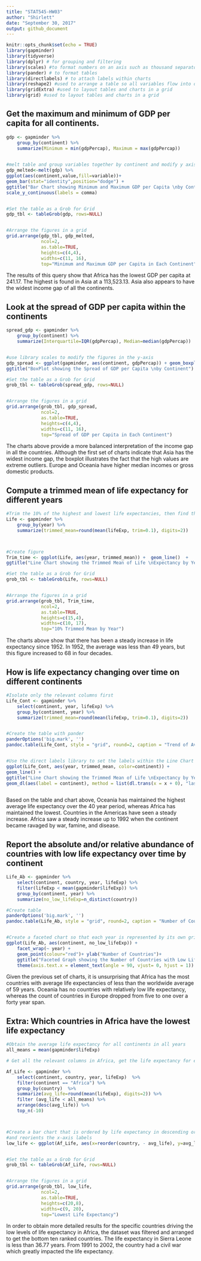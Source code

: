 ```yaml
---
title: "STAT545-HW03"
author: "Shirlett"
date: "September 30, 2017"
output: github_document
---
```


```r
knitr::opts_chunk$set(echo = TRUE)
library(gapminder)
library(tidyverse)
library(dplyr) # for grouping and filtering
library(scales) #to format numbers on an axis such as thousand separator
library(pander) # to format tables
library(directlabels) # to attach labels within charts
library(reshape2) #used to arrange a table so all variables flow into one column from separate columns (melt)
library(gridExtra) #used to layout tables and charts in a grid
library(grid) #used to layout tables and charts in a grid
```


## Get the maximum and minimum of GDP per capita for all continents.
```r
  
gdp <- gapminder %>%
    group_by(continent) %>% 
    summarize(Minimum = min(gdpPercap), Maximum = max(gdpPercap))
    

#melt table and group variables together by continent and modify y axis
gdp_melted<-melt(gdp) %>%
ggplot(aes(continent,value,fill=variable))+ 
geom_bar(stat="identity",position="dodge") +
ggtitle("Bar Chart showing Minimum and Maximum GDP per Capita \nby Continent") +
scale_y_continuous(labels = comma)


#Set the table as a Grob for Grid
gdp_tbl <- tableGrob(gdp, rows=NULL)


#Arrange the figures in a grid
grid.arrange(gdp_tbl, gdp_melted,
             ncol=2,
             as.table=TRUE,
             heights=c(4,4),
             widths=c(11, 16),
             top="Minimum and Maximum GDP per Capita in Each Continent")
```
The results of this query show that Africa has the lowest GDP per capita at 241.17. The highest is found in Asia at a 113,523.13. Asia also appears to have the widest income gap of all the continents.



## Look at the spread of GDP per capita within the continents
```r
spread_gdp <- gapminder %>%
    group_by(continent) %>% 
    summarize(Interquartile=IQR(gdpPercap), Median=median(gdpPercap))


#use library scales to modify the figures in the y-axis
gdp_spread <- ggplot(gapminder, aes(continent, gdpPercap)) + geom_boxplot() + 
ggtitle("BoxPlot showing the Spread of GDP per Capita \nby Continent") + scale_y_continuous(labels = comma)

#Set the table as a Grob for Grid
grob_tbl <- tableGrob(spread_gdp, rows=NULL)


#Arrange the figures in a grid
grid.arrange(grob_tbl, gdp_spread,
             ncol=2,
             as.table=TRUE,
             heights=c(4,4),
             widths=c(11, 16),
             top="Spread of GDP per Capita in Each Continent")

```
The charts above provide a more balanced interpretation of the income gap in all the countries. Although the first set of charts indicate that Asia has the widest income gap, the boxplot illustrates the fact that the high values are extreme outliers. Europe and Oceania have higher median incomes or gross domestic products.


## Compute a trimmed mean of life expectancy for different years
```r
#Trim the 10% of the highest and lowest life expectancies, then find the mean
Life <- gapminder %>%
    group_by(year) %>% 
    summarize(trimmed_mean=round(mean(lifeExp, trim=0.1), digits=2))



#Create figure
Trim_time <- ggplot(Life, aes(year, trimmed_mean)) +  geom_line()  + 
ggtitle("Line Chart showing the Trimmed Mean of Life \nExpectancy by Year") 

#Set the table as a Grob for Grid
grob_tbl <- tableGrob(Life, rows=NULL)


#Arrange the figures in a grid
grid.arrange(grob_tbl, Trim_time,
             ncol=2,
             as.table=TRUE,
             heights=c(15,4),
             widths=c(10, 17),
             top="10% Trimmed Mean by Year")

```

The charts above show that there has been a steady increase in life expectancy since 1952. In 1952, the average was less than 49 years, but this figure increased to 68 in four decades.


## How is life expectancy changing over time on different continents
```r
#Isolate only the relevant columns first
Life_Cont <- gapminder %>%
    select(continent, year, lifeExp) %>%
    group_by(continent, year) %>%
    summarize(trimmed_mean=round(mean(lifeExp, trim=0.1), digits=2))


#Create the table with pander
panderOptions('big.mark', '')
pandoc.table(Life_Cont, style = "grid", round=2, caption = "Trend of Average Life Expectancy in Continents from 1952 to 2007 \n (Lowest 10% of highest and Lowest Figures Removed)")


#Use the direct labels library to set the labels within the Line Chart
ggplot(Life_Cont, aes(year, trimmed_mean, color=continent)) + 
geom_line() + 
ggtitle("Line Chart showing the Trimmed Mean of Life \nExpectancy by Year and Continent") +
geom_dl(aes(label = continent), method = list(dl.trans(x = x + 0), "last.points",cex = 0.4)) # adapted from https://stackoverflow.com/questions/29357612/plot-labels-at-ends-of-lines



```

Based on the table and chart above, Oceania has maintained the highest average life expectancy over the 40 year period, whereas Africa has maintained the lowest. Countries in the Americas have seen a steady increase. Africa saw a steady increase up to 1992 when the continent became ravaged by war, famine, and disease.


## Report the absolute and/or relative abundance of countries with low life expectancy over time by continent
```r
Life_Ab <- gapminder %>% 
    select(continent, country, year, lifeExp) %>%
    filter(lifeExp < mean(gapminder$lifeExp)) %>%
    group_by(continent, year) %>%
    summarize(no_low_lifeExp=n_distinct(country))

#Create table
panderOptions('big.mark', '')
pandoc.table(Life_Ab, style = "grid", round=2, caption = "Number of Countries with Low Life Expectancies in each Continent")


#Create a faceted chart so that each year is represented by its own grid
ggplot(Life_Ab, aes(continent, no_low_lifeExp)) +
    facet_wrap(~ year) +
    geom_point(colour="red")+ ylab("Number of Countries")+ 
    ggtitle("Faceted Graph showing the Number of Countries with Low Life Expectancy \nby Continent")+
    theme(axis.text.x = element_text(angle = 90, vjust= 0, hjust = 1))


```
Given the previous set of charts, it is unsurprising that Africa has the most countries with average life expectancies of less than the worldwide average of 59 years. Oceania has no countries with relatively low life expectancy, whereas the count of countries in Europe dropped from five to one over a forty year span.


## Extra: Which countries in Africa have the lowest life expectancy
```r
#Obtain the average life expectancy for all continents in all years
all_means = mean(gapminder$lifeExp)

# Get all the relevant columns in Africa, get the life expectancy for each country across all years, then apply another filter to remove countries that have a mean score less than the number for all continents

Af_Life <- gapminder %>% 
    select(continent, country, year, lifeExp)  %>%  
    filter(continent == "Africa") %>%
    group_by(country)  %>%
    summarize(avg_life=round(mean(lifeExp), digits=2)) %>%
    filter (avg_life < all_means) %>%
    arrange(desc(avg_life)) %>%
    top_n(-10)



#Create a bar chart that is ordered by life expectancy in descending order
#and reorients the x-axis labels
low_life <- ggplot(Af_Life, aes(x=reorder(country, - avg_life), y=avg_life, fill = country)) +  geom_bar(stat="identity")  + ggtitle("Chart showing the Lowest Life Expectancy \nin Africa from 1952 to 2007") + xlab("country") + ylab("Average Life EXpectancy") + theme(axis.text.x = element_text(angle = 90, vjust= 0, hjust = 1))


#Set the table as a Grob for Grid
grob_tbl <- tableGrob(Af_Life, rows=NULL)


#Arrange the figures in a grid
grid.arrange(grob_tbl, low_life,
             ncol=2,
             as.table=TRUE,
             heights=c(20,8),
             widths=c(9, 20),
             top="Lowest Life Expectancy")

```

In order to obtain more detailed results for the specific countries driving the low levels of life expectancy in Africa, the dataset was filtered and arranged to get the bottom ten ranked countries. The life expectancy in Sierra Leone is less than 36.77 years. From 1991 to 2002, the country had a civil war which greatly impacted the life expectancy.

